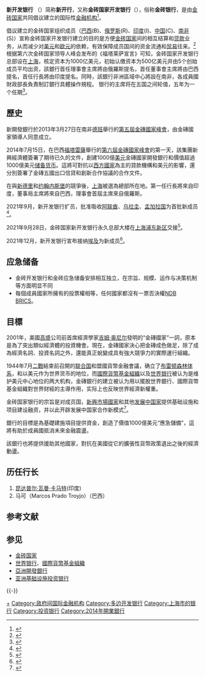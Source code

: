 {{refimprove|time=2015-05-13T14:11:15+00:00}}
{{noteTA|G1=地名}}
{{Infobox organization
|name         = 新开发银行<br>New Development Bank BRICS
|image        = 
|image_border =
|size         = 
|caption      = 
|map          = BRICS.svg
|msize        =
|mcaption     =
|abbreviation = NDB BRICS
|motto        = 
|established  = 2013年提出
|extinction   =
|type         = 国际组织
|status       = 协议，《福塔莱萨宣言》
|purpose      = 简化金砖国家结算与贷款业务，方便成员国资金流动与贸易往来
|headquarters =
|location     = {{CHN}}[[上海市|上海市]]
|region_served =
|membership   = 
                {{unbulleted list |{{BRA}}
               |{{RUS}}
               |{{IND}}
               |{{CHN}}
               |{{RSA}}
               |{{ARE}}
               |{{URY}}
               |{{BGD}}
               |{{EGY}}}}
|leader_title = 行长
|leader_name  = [[昆达普尔·瓦曼·卡马特|昆达普尔·瓦曼·卡马特]]
|main_organ   = 董事会
|parent_organization = 金砖国家合作机制
|affiliations = 金砖国家应急储备基金
|num_staff    =
|num_volunteers =
|budget       = 1000亿美元，出资成员均摊 
|remarks      =
|homepage     = {{URL|http://www.ndb.int/}}
}}

'''新开发银行''' （{{lang-en|'''New Development Bank BRICS'''}}）简称'''新开行'''，又称'''金砖国家开发银行'''（{{lang|en|BRICS Development Bank}}），俗称'''金砖银行'''，是由[[金砖国家|金砖国家]]共同倡议建立的国际性[[金融机构|金融机构]]<ref>{{Cite web|url=http://news.cntv.cn/2014/07/16/VIDE1405521181154535.shtml|title=金砖银行“落地” 金砖五国腾飞|accessdate=2017-08-29|author=|date=2014-07-16|last=刘一|work=news.cntv.cn|publisher=央视网|archive-date=2019-05-18|archive-url=https://web.archive.org/web/20190518233222/http://news.cntv.cn/2014/07/16/VIDE1405521181154535.shtml|dead-url=no}}</ref>。

倡议建立的金砖国家组织成员（[[巴西|巴西]](B)、[[俄罗斯|俄罗斯]](R)、[[印度|印度]](I)、[[中华人民共和国|中国]](C)、[[南非|南非]](S)）宣称金砖国家开发银行建立的目的是方便[[金砖国家|金砖国家]]间的相互结算和[[贷款|贷款]]业务，从而减少对[[美元|美元]]和[[欧元|欧元]]的依赖，有效保障成员国间的资金流通和[[贸易|贸易]]往来。<ref>{{Cite web|url=http://business.sohu.com/20140716/n402300288.shtml|title=金砖国家开发银行总部设在中国上海|accessdate=2017-08-29|author=|date=2014-07-16|work=|publisher=搜狐|archive-date=2019-05-20|archive-url=https://web.archive.org/web/20190520052622/http://business.sohu.com/20140716/n402300288.shtml|dead-url=no}}</ref>根据第六次金砖国家领导人峰会发布的《福塔莱萨宣言》可知，金砖国家开发银行总部设在[[上海市|上海]]，核定资本为1000亿美元，初始认缴资本为500亿美元并由5个创始成员平均出资，該銀行首任理事會主席將由俄羅斯提名，首任董事會主席將由巴西提名，首任行長將由印度提名。同時，該銀行非洲區域中心將設在南非，各成員國財政部長負責制訂銀行具體操作規程。
银行的主席将在五国之间轮值，五年为一个任期<ref>{{Cite news|url=http://news.sina.com.cn/c/2014-07-16/070030526624.shtml|title=看点：金砖国家开发银行呼之欲出|author=|date=2014-07-16|work=新浪|accessdate=2017-08-29|archive-date=2019-05-19|archive-url=https://web.archive.org/web/20190519203449/http://news.sina.com.cn/c/2014-07-16/070030526624.shtml|dead-url=no}}</ref>。

== 歷史 ==
新開發銀行於2013年3月27日在南非[[德班|德班]]舉行的[[2013年金砖国家峰会|第五屆金磚國家峰會]]，由金磚國家領導人同意成立。

2014年7月15日，在巴西[[福塔雷薩|福塔雷薩]]舉行的[[2014年金砖国家峰会|第六屆金磚國家峰會]]的第一天，該集團新興經濟體簽署了期待已久的文件，創建1000億[[美元|美元]]金磚國家開發銀行和價值超過1000億美元[[储备货币|储备货币]]。這將可對抗以[[西方世界|西方國家]]為主的貸款機構和美元的影響，還分別簽署了金磚五國出口信貸和創新合作協議的合作文件。

在與[[新德里|新德里]]和[[约翰内斯堡|约翰内斯堡]]的競爭後，[[上海市|上海]]被選為總部所在地。第一任行長將來自印度，董事局主席將來自巴西，理事會首屆主席來自俄羅斯。

2021年9月，新开发银行扩员，批准吸收[[阿联酋|阿联酋]]、[[乌拉圭|乌拉圭]]、[[孟加拉国|孟加拉国]]为首批新成员<ref>{{cite web |title=守望相助推进合作　同心协力共迎挑战 |url=https://www.fmprc.gov.cn/web/wjdt_674879/wjbxw_674885/t1905996.shtml |website=[[中华人民共和国外交部|中华人民共和国外交部]] |accessdate=2021-09-10 |archive-date=2021-09-10 |archive-url=https://web.archive.org/web/20210910023603/https://www.fmprc.gov.cn/web/wjdt_674879/wjbxw_674885/t1905996.shtml |dead-url=no }}</ref>。

2021年9月28日，金砖国家新开发银行永久总部大楼在[[上海|上海]][[浦东新区|浦东新区]]交接<ref>{{cite news |title=金砖国家新开发银行永久总部大楼在上海交接 |url=https://news.sina.com.cn/o/2021-09-28/doc-iktzqtyt8592816.shtml |accessdate=2021-09-28 |archive-date=2021-09-28 |archive-url=https://web.archive.org/web/20210928104434/https://news.sina.com.cn/o/2021-09-28/doc-iktzqtyt8592816.shtml |dead-url=no }}</ref>。

2021年12月，新开发银行宣布接纳[[埃及|埃及]]为新成员<ref>{{Cite web|title=金砖国家新开发银行迎来新成员-新华网|url=http://www.news.cn/world/2021-12/29/c_1128213679.htm|access-date=2021-12-29|work=www.news.cn|archive-date=2021-12-29|archive-url=https://web.archive.org/web/20211229210654/http://www.news.cn/world/2021-12/29/c_1128213679.htm}}</ref>。

== 应急储备 ==

*金砖开发银行和金砖应急储备安排相互独立，在宗旨、规模、运作与决策机制等方面明显不同
*每個成員國家所擁有的投票權相等，任何國家都沒有一票否決權[https://web.archive.org/web/20180821023308/https://www.ndbbrics.org/ NDB BRICS]。
== 目標 ==
2001年，美國[[高盛|高盛]]公司前首席經濟學家[[吉姆·奥尼尔|吉姆·奥尼尔]]發明的“金磚國家”一詞，原本是為了突出類似經濟體的投資機會。現在，金磚國家決心把金磚成色做足，除了成為經濟名詞、投資名詞之外，還能真正蛻變成具有強大競爭力的實際運行組織。

1944年7月[[第二次世界大战|二戰]]結束前召開的[[联合国|联合国]]和盟國貨幣金融會議，确立了[[布雷顿森林体系|布雷顿森林体系]]，和以美元作为世界货币的地位，而[[國際貨幣基金組織|國際貨幣基金組織]]以及[[世界银行|世界银行]]被认为是维护美元中心地位的两大机构，金磚銀行的建立被认为用以擺脫世界銀行、國際貨幣基金組織對世界财經的主導作用，实际上也反映世界經濟新權重。

金砖国家银行的宗旨是对成员国，[[新兴市场|新興市場國家]]和其他[[发展中国家|发展中国家]]提供基础设施和项目建设融资，并以此开辟发展中国家合作新模式<ref>{{Cite web|url=http://whb.news365.com.cn/xwdj/201407/t20140717_1156294.html|title=金砖国家开发银行开辟南南合作新模式|accessdate=2017-08-29|author=|date=2014-07-17|work=|publisher=文汇报}}{{Dead link|date=2018年6月 |bot=InternetArchiveBot |fix-attempted=no }}</ref>。 

銀行的目標是為基礎建施項目提供資金，創造了價值1000億美元“應急儲備”，這將有助於成員國抵消未來金融震盪。

該銀行也將提供援助其他國家，對抗在美國從它的擴張性貨幣政策退出之後的經濟動盪。

== 历任行长 ==
#[[昆达普尔·瓦曼·卡马特|昆达普尔·瓦曼·卡马特]](印度)
#马可（Marcos Prado Troyjo）（巴西）

== 参考文献 ==
{{Reflist|30em}}

== 参见 ==
{{Portal|国际关系|中华人民共和国|巴西|印度|俄罗斯|南非|经济|上海}}
* [[金砖国家|金砖国家]]
* [[世界银行|世界银行]]、[[國際貨幣基金組織|國際貨幣基金組織]]
* [[亞洲開發銀行|亞洲開發銀行]]
* [[亚洲基础设施投资银行|亚洲基础设施投资银行]]

{{-}}
{{BRICS summits}}
{{中华人民共和国外交}}

[[Category:金砖国家|+]]
[[Category:政府间国际金融机构|Category:政府间国际金融机构]]
[[Category:多边开发银行|Category:多边开发银行]]
[[Category:上海市的银行|Category:上海市的银行]]
[[Category:投资银行|Category:投资银行]]
[[Category:2014年開業銀行|Category:2014年開業銀行]]